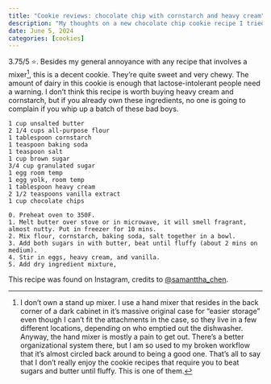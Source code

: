 ```yaml
---
title: "Cookie reviews: chocolate chip with cornstarch and heavy cream"
description: "My thoughts on a new chocolate chip cookie recipe I tried."
date: June 5, 2024
categories: [cookies]
---
```


3.75/5 ⭐. Besides my general annoyance with any recipe that involves a mixer[^1], this is a decent cookie. They're quite sweet and very chewy. The amount of dairy in this cookie is enough that lactose-intolerant people need a warning. I don't think this recipe is worth buying heavy cream and cornstarch, but if you already own these ingredients, no one is going to complain if you whip up a batch of these bad boys.

```
1 cup unsalted butter
2 1/4 cups all-purpose flour
1 tablespoon cornstarch
1 teaspoon baking soda
1 teaspoon salt
1 cup brown sugar
3/4 cup granulated sugar
1 egg room temp
1 egg yolk, room temp
1 tablespoon heavy cream
2 1/2 teaspoons vanilla extract
1 cup chocolate chips

0. Preheat oven to 350F.
1. Melt butter over stove or in microwave, it will smell fragrant, almost nutty. Put in freezer for 10 mins. 
2. Mix flour, cornstarch, baking soda, salt together in a bowl.
3. Add both sugars in with butter, beat until fluffy (about 2 mins on medium).
4. Stir in eggs, heavy cream, and vanilla.
5. Add dry ingredient mixture, 
```

This recipe was found on Instagram, credits to [@samanttha_chen](https://www.instagram.com/samanttha_chen/).

[^1]: I don't own a stand up mixer. I use a hand mixer that resides in the back corner of a dark cabinet in it's massive original case for "easier storage" even though I can't fit the attachments in the case, so they live in a few different locations, depending on who emptied out the dishwasher. Anyway, the hand mixer is mostly a pain to get out. There's a better organizational system there, but I am so used to my broken workflow that it's almost circled back around to being a good one. That's all to say that I don't really enjoy the cookie recipes that require you to beat sugars and butter until fluffy. This is one of them.


